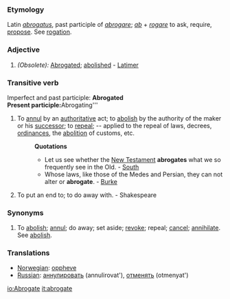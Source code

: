 ===Etymology===
Latin ''[[abrogatus]]'', past participle of ''[[abrogare]]''; ''[[ab]]'' + ''[[rogare]]'' to ask, require, [[propose]]. See [[rogation]].
===Adjective===
#''(Obsolete):'' [[Abrogated]]; [[abolished]] - [[Latimer]]
===Transitive verb===
Imperfect and past participle: '''Abrogated<br>
Present participle: '''Abrogating'''
#To [[annul]] by an [[authoritative]] act; to [[abolish]] by the authority of the maker or his [[successor]]; to [[repeal]]; -- applied to the repeal of laws, decrees, [[ordinances]], the [[abolition]] of customs, etc.
#:'''Quotations'''
#:*Let us see whether the [[New Testament]] '''abrogates''' what we so frequently see in the Old. - [[South]]
#:*Whose laws, like those of the Medes and Persian, they can not alter or '''abrogate'''. - [[Burke]]
#To put an end to; to do away with. - Shakespeare
===Synonyms===
#To [[abolish]]; [[annul]]; do away; set aside; [[revoke]]; repeal; [[cancel]]; [[annihilate]]. See [[abolish]].
===Translations===
*[[Norwegian]]: [[oppheve]]
*[[Russian]]: [[аннулировать]] (annulirovat'), [[отменять]] (otmenyat')

[[io:Abrogate]]
[[it:abrogate]]